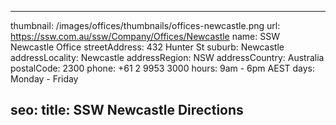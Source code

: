 ---

thumbnail: /images/offices/thumbnails/offices-newcastle.png
url: https://ssw.com.au/ssw/Company/Offices/Newcastle
name: SSW Newcastle Office
streetAddress: 432 Hunter St
suburb: Newcastle
addressLocality: Newcastle
addressRegion: NSW
addressCountry: Australia
postalCode: 2300
phone: +61 2 9953 3000
hours: 9am - 6pm AEST
days: Monday - Friday

seo:
  title: SSW Newcastle Directions
---